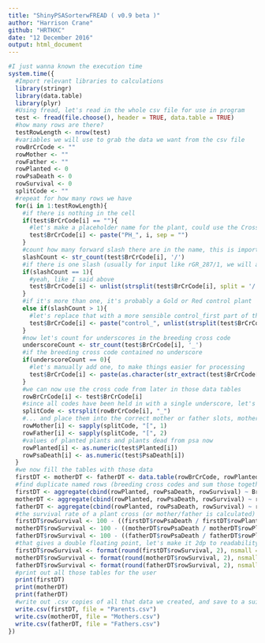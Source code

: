 ```yaml
---
title: "ShinyPSASorterwFREAD ( v0.9 beta )"
author: "Harrison Crane"
github: "HRTHXC"
date: "12 December 2016"
output: html_document
---
```


```r
#I just wanna known the execution time
system.time({
  #Import relevant libraries to calculations
  library(stringr)
  library(data.table)
  library(plyr)
  #Using fread, let's read in the whole csv file for use in program
  test <- fread(file.choose(), header = TRUE, data.table = TRUE)
  #how many rows are there?
  testRowLength <- nrow(test)
  #variables we will use to grab the data we want from the csv file
  rowBrCrCode <- ""
  rowMother <- ""
  rowFather <- ""
  rowPlanted <- 0
  rowPsaDeath <- 0
  rowSurvival <- 0
  splitCode <- ""
  #repeat for how many rows we have
  for(i in 1:testRowLength){
    #if there is nothing in the cell
    if(test$BrCrCode[i] == ""){
      #let's make a placeholder name for the plant, could use the CrossName?
      test$BrCrCode[i] <- paste("PH_", i, sep = "")
    }
    #count how many forward slash there are in the name, this is important
    slashCount <- str_count(test$BrCrCode[i], '/')
    #if there is one slash (usually for input like rGR_287/1, we will append these splits together)
    if(slashCount == 1){
      #yeah, like I said above
      test$BrCrCode[i] <- unlist(strsplit(test$BrCrCode[i], split = '/', fixed=TRUE))[1]
    }
    #if it's more than one, it's probably a Gold or Red control plant '(T01/RL/b13/F04)'
    else if(slashCount > 1){
      #let's replace that with a more sensible control_first part of the control name
      test$BrCrCode[i] <- paste("control_", unlist(strsplit(test$BrCrCode[i], split = '/', fixed=TRUE))[1], sep = "")
    }
    #now let's count for underscores in the breeding cross code
    underscoreCount <- str_count(test$BrCrCode[i], '_')
    #if the breeding cross code contained no underscore
    if(underscoreCount == 0){
      #let's manually add one, to make things easier for processing
      test$BrCrCode[i] <- paste(as.character(str_extract(test$BrCrCode[i], "[aA-zZ]+")), "_",  as.numeric(str_extract(test$BrCrCode[i], "[0-9]+")), sep = "")
    }
    #we can now use the cross code from later in those data tables
    rowBrCrCode[i] <- test$BrCrCode[i]
    #since all codes have been held in with a single underscore, let's break it apart...
    splitCode <- strsplit(rowBrCrCode[i], "_")
    #... and place them into the correct mother or father slots, mother is slot 1, father is slot 2
    rowMother[i] <- sapply(splitCode, "[", 1)
    rowFather[i] <- sapply(splitCode, "[", 2)
    #values of planted plants and plants dead from psa now
    rowPlanted[i] <- as.numeric(test$Planted[i])
    rowPsaDeath[i] <- as.numeric(test$PsaDeath[i])
  }
  #we now fill the tables with those data
  firstDT <- motherDT <- fatherDT <- data.table(rowBrCrCode, rowPlanted, rowPsaDeath, rowSurvival)
  #find duplicate named rows (breeding cross codes and sum those together for single rows)
  firstDT <- aggregate(cbind(rowPlanted, rowPsaDeath, rowSurvival) ~ BrCrCode, data = test, FUN = sum)
  motherDT <- aggregate(cbind(rowPlanted, rowPsaDeath, rowSurvival) ~ rowMother, data = test, FUN = sum)
  fatherDT <- aggregate(cbind(rowPlanted, rowPsaDeath, rowSurvival) ~ rowFather, data = test, FUN = sum)
  #the survival rate of a plant cross (or mother/father is calculated)
  firstDT$rowSurvival <- 100 - ((firstDT$rowPsaDeath / firstDT$rowPlanted) * 100)
  motherDT$rowSurvival <- 100 - ((motherDT$rowPsaDeath / motherDT$rowPlanted) * 100)
  fatherDT$rowSurvival <- 100 - ((fatherDT$rowPsaDeath / fatherDT$rowPlanted) * 100)
  #that gives a double floating point, let's make it 2dp to readability
  firstDT$rowSurvival <- format(round(firstDT$rowSurvival, 2), nsmall = 2)
  motherDT$rowSurvival <- format(round(motherDT$rowSurvival, 2), nsmall = 2)
  fatherDT$rowSurvival <- format(round(fatherDT$rowSurvival, 2), nsmall = 2)
  #print out all those tables for the user
  print(firstDT)
  print(motherDT)
  print(fatherDT)
  #write out .csv copies of all that data we created, and save to a suitable place,lets add timestamp and input file name also
  write.csv(firstDT, file = "Parents.csv")
  write.csv(motherDT, file = "Mothers.csv")
  write.csv(fatherDT, file = "Fathers.csv")
})
```
